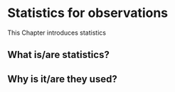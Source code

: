 # Statistics for observations {#statistics}

This Chapter introduces statistics

## What is/are statistics?

## Why is it/are they used?